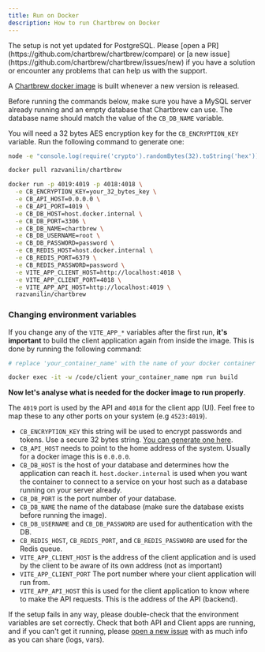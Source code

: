 ```yaml
---
title: Run on Docker
description: How to run Chartbrew on Docker
---
```


<Warning>
The setup is not yet updated for PostgreSQL. Please [open a PR](https://github.com/chartbrew/chartbrew/compare) or [a new issue](https://github.com/chartbrew/chartbrew/issues/new) if you have a solution or encounter any problems that can help us with the support.
</Warning>

A [Chartbrew docker image](https://hub.docker.com/r/razvanilin/chartbrew) is built whenever a new version is released.

Before running the commands below, make sure you have a MySQL server already running and an empty database that Chartbrew can use. The database name should match the value of the `CB_DB_NAME` variable.

You will need a 32 bytes AES encryption key for the `CB_ENCRYPTION_KEY` variable. Run the following command to generate one:

```sh
node -e "console.log(require('crypto').randomBytes(32).toString('hex'))"
```

```sh
docker pull razvanilin/chartbrew

docker run -p 4019:4019 -p 4018:4018 \
  -e CB_ENCRYPTION_KEY=your_32_bytes_key \
  -e CB_API_HOST=0.0.0.0 \
  -e CB_API_PORT=4019 \
  -e CB_DB_HOST=host.docker.internal \
  -e CB_DB_PORT=3306 \
  -e CB_DB_NAME=chartbrew \
  -e CB_DB_USERNAME=root \
  -e CB_DB_PASSWORD=password \
  -e CB_REDIS_HOST=host.docker.internal \
  -e CB_REDIS_PORT=6379 \
  -e CB_REDIS_PASSWORD=password \
  -e VITE_APP_CLIENT_HOST=http://localhost:4018 \
  -e VITE_APP_CLIENT_PORT=4018 \
  -e VITE_APP_API_HOST=http://localhost:4019 \
  razvanilin/chartbrew
```

### Changing environment variables

If you change any of the `VITE_APP_*` variables after the first run, **it's important** to build the client application again from inside the image. This is done by running the following command:

```sh
# replace 'your_container_name' with the name of your docker container where Chartbrew is running

docker exec -it -w /code/client your_container_name npm run build
```

**Now let's analyse what is needed for the docker image to run properly**.

The `4019` port is used by the API and `4018` for the client app (UI). Feel free to map these to any other ports on your system (e.g `4523:4019`).

* `CB_ENCRYPTION_KEY` this string will be used to encrypt passwords and tokens. Use a secure 32 bytes string. [You can generate one here](/quickstart/#generate-the-encryption-key).
* `CB_API_HOST` needs to point to the home address of the system. Usually for a docker image this is `0.0.0.0`.
* `CB_DB_HOST` is the host of your database and determines how the application can reach it. `host.docker.internal` is used when you want the container to connect to a service on your host such as a database running on your server already.
* `CB_DB_PORT` is the port number of your database.
* `CB_DB_NAME` the name of the database (make sure the database exists before running the image).
* `CB_DB_USERNAME` and `CB_DB_PASSWORD` are used for authentication with the DB.
* `CB_REDIS_HOST`, `CB_REDIS_PORT`, and `CB_REDIS_PASSWORD` are used for the Redis queue.
* `VITE_APP_CLIENT_HOST` is the address of the client application and is used by the client to be aware of its own address (not as important)
* `VITE_APP_CLIENT_PORT` The port number where your client application will run from.
* `VITE_APP_API_HOST` this is used for the client application to know where to make the API requests. This is the address of the API (backend).

If the setup fails in any way, please double-check that the environment variables are set correctly. Check that both API and Client apps are running, and if you can't get it running, please [open a new issue](https://github.com/chartbrew/chartbrew/issues/new) with as much info as you can share (logs, vars).

